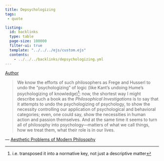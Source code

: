 ```yaml
---
title: Depsychologizing
tags: 
 - quote

listing:
  id: backlinks
  type: table
  page-size: 100000
  filter-ui: true
  template: "../../../ejs/custom.ejs"
  contents:
    - ../../../backlinks/depsychologizing.yml
---
```


[Author](/docs/phil/people/Stanley Cavell.html)

> We know the efforts of such philosophers as Frege and Husserl to undo the
> "psychologizing" of logic (like Kant’s undoing Hume’s psychologizing of
> knowledge)[^trans]: now, the shortest way I might describe such a book as the
> *Philosophical Investigations* is to say that it attempts to undo the
> psychologizing of psychology, to show the necessity controlling our
> application of psychological and behavioral categories; even, one could say,
> show the necessities in human action and passion themselves. And at the same
> time it seems to turn all of philosophy into psychology—matters of what we
> call things, how we treat them, what their role is in our lives.

—  [Aesthetic Problems of Modern Philosophy](/docs/phil/works/Aesthetic Problems of Modern Philosophy.html)

[^trans]: i.e. transposed it into a normative key, not just a descriptive matter

